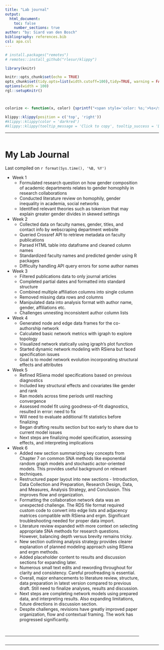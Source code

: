 ```yaml
---
title: "Lab journal"
output:
  html_document:
    toc: false
    number_sections: true
author: "by: Siard van den Bosch"
bibliography: references.bib
csl: apa.csl
---
```


```r
# install.packages("remotes")
# remotes::install_github("rlesur/klippy")
```

```r
library(knitr)

knitr::opts_chunk$set(echo = TRUE)
opts_chunk$set(tidy.opts=list(width.cutoff=100),tidy=TRUE, warning = FALSE, message = FALSE,comment = "#>", cache=TRUE, class.source=c("Research question"), class.output=c("test2"))
options(width = 100)
rgl::setupKnitr()



colorize <- function(x, color) {sprintf("<span style='color: %s;'>%s</span>", color, x) }

```

```r
klippy::klippy(position = c('top', 'right'))
#klippy::klippy(color = 'darkred')
#klippy::klippy(tooltip_message = 'Click to copy', tooltip_success = 'Done')
```

------------------------------------------------------------------------

::: columns
::: {.column width="100%"}
# My Lab Journal

Last compiled on `r format(Sys.time(), '%B, %Y')`

-   Week 1
    -   Formulated research question on how gender composition of academic departments relates to gender homophily in research collaborations
    -   Conducted literature review on homophily, gender inequality in academia, social networks
    -   Identified relevant theories such as tokenism that may explain greater gender divides in skewed settings
-   Week 2
    -   Collected data on faculty names, gender, titles, and contact info by webscraping department website\
    -   Queried Crossref API to retrieve metadata on faculty publications
    -   Parsed HTML table into dataframe and cleaned column names
    -   Standardized faculty names and predicted gender using R packages
    -   Difficulty handling API query errors for some author names
-   Week 3
    -   Filtered publications data to only journal articles
    -   Completed partial dates and formatted into standard structure
    -   Combined multiple affiliation columns into single column
    -   Removed missing data rows and columns
    -   Manipulated data into analysis format with author name, gender, affiliations etc.
    -   Challenges unnesting inconsistent author column lists
-   Week 4
    -   Generated node and edge data frames for the co-authorship network
    -   Calculated basic network metrics with igraph to explore topology
    -   Visualized network statically using igraph's plot function
    -   Started dynamic network modeling with RSiena but faced specification issues
    -   Goal is to model network evolution incorporating structural effects and attributes
-   Week 5
    -   Refined RSiena model specifications based on previous diagnostics
    -   Included key structural effects and covariates like gender and rank
    -   Ran models across time periods until reaching convergence
    -   Assessed model fit using goodness-of-fit diagnostics, resulted in error: need to fix
    -   Will need to evaluate additional fit statistics before finalizing
    -   Began drafting results section but too early to share due to current model issues
    -   Next steps are finalizing model specification, assessing effects, and interpreting implications
-   Week 6
    -   Added new section summarizing key concepts from Chapter 7 on common SNA methods like exponential random graph models and stochastic actor-oriented models. This provides useful background on relevant techniques.
    - Restructured paper layout into new sections - Introduction, Data Collection and Preparation, Research Design, Data, and Measures, Analysis Strategy, and Conclusion. This improves flow and organization.
    - Formatting the collaboration network data was an unexpected challenge. The RDS file format required custom code to convert into edge lists and adjacency matrices compatible with RSiena and ergm. Significant troubleshooting needed for proper data import.
    - Literature review expanded with more context on selecting appropriate SNA methods for research questions. However, balancing depth versus brevity remains tricky.
    - New section outlining analysis strategy provides clearer explanation of planned modeling approach using RSiena and ergm methods.
    - Added placeholder content to results and discussion sections for expanding later.
    - Numerous small text edits and rewording throughout for clarity and consistency. Careful proofreading is essential.
    - Overall, major enhancements to literature review, structure, data preparation in latest version compared to previous draft. Still need to finalize analyses, results and discussion.
    - Next steps are completing network models using prepared data, and interpreting results. Also expanding limitations, future directions in discussion section.
    - Despite challenges, revisions have greatly improved paper organization, flow and contextual framing. The work has progressed significantly.

<br>

------------------------------------------------------------------------
:::

::: {.column width="10%"}
:::
:::

------------------------------------------------------------------------
